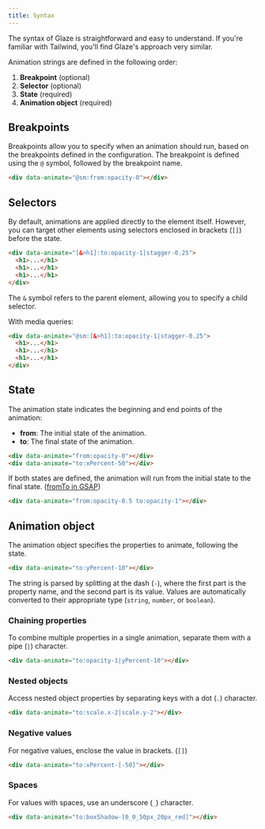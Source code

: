 ```yaml
---
title: Syntax
---
```


The syntax of Glaze is straightforward and easy to understand. If you're
familiar with Tailwind, you'll find Glaze's approach very similar.

Animation strings are defined in the following order:

1. **Breakpoint** (optional)
2. **Selector** (optional)
3. **State** (required)
4. **Animation object** (required)

## Breakpoints

Breakpoints allow you to specify when an animation should run, based on the
breakpoints defined in the configuration. The breakpoint is defined using the
`@` symbol, followed by the breakpoint name.

```html copy
<div data-animate="@sm:from:opacity-0"></div>
```

## Selectors

By default, animations are applied directly to the element itself. However, you
can target other elements using selectors enclosed in brackets (`[]`) before the
state.

```html copy
<div data-animate="[&>h1]:to:opacity-1|stagger-0.25">
  <h1>...</h1>
  <h1>...</h1>
  <h1>...</h1>
</div>
```

The `&` symbol refers to the parent element, allowing you to specify a child
selector.

With media queries:

```html copy
<div data-animate="@sm:[&>h1]:to:opacity-1|stagger-0.25">
  <h1>...</h1>
  <h1>...</h1>
  <h1>...</h1>
</div>
```

## State

The animation state indicates the beginning and end points of the animation:

- **from**: The initial state of the animation.
- **to**: The final state of the animation.

```html copy
<div data-animate="from:opacity-0"></div>
<div data-animate="to:xPercent-50"></div>
```

If both states are defined, the animation will run from the initial state to the
final state. ([fromTo in GSAP](<https://gsap.com/docs/v3/GSAP/gsap.fromTo()/>))

```html copy
<div data-animate="from:opacity-0.5 to:opacity-1"></div>
```

## Animation object

The animation object specifies the properties to animate, following the state.

```html copy
<div data-animate="to:yPercent-10"></div>
```

The string is parsed by splitting at the dash (`-`), where the first part is the
property name, and the second part is its value. Values are automatically
converted to their appropriate type (`string`, `number`, or `boolean`).

### Chaining properties

To combine multiple properties in a single animation, separate them with a pipe
(`|`) character.

```html copy
<div data-animate="to:opacity-1|yPercent-10"></div>
```

### Nested objects

Access nested object properties by separating keys with a dot (`.`) character.

```html copy
<div data-animate="to:scale.x-2|scale.y-2"></div>
```

### Negative values

For negative values, enclose the value in brackets. (`[]`)

```html copy
<div data-animate="to:xPercent-[-50]"></div>
```

### Spaces

For values with spaces, use an underscore (`_`) character.

```html copy
<div data-animate="to:boxShadow-[0_0_50px_20px_red]"></div>
```
